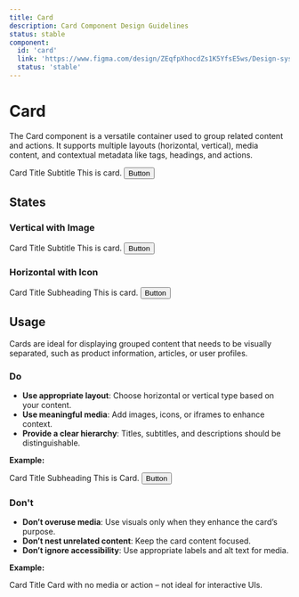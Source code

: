 ```yaml
---
title: Card
description: Card Component Design Guidelines
status: stable
component:
  id: 'card'
  link: 'https://www.figma.com/design/ZEqfpXhocdZs1K5YfsE5ws/Design-system?node-id=929-1576'
  status: 'stable'
---
```


# Card

The Card component is a versatile container used to group related content and actions. It supports multiple layouts (horizontal, vertical), media content, and contextual metadata like tags, headings, and actions.

<Section current="design">

<ComponentPreview>
  <Card type="vertical">
    <CardMedia
      media={{
        type: 'image',
        config: {
          src: 'https://placeholderjs.com/400x300',
        },
      }}
    />
    <CardContainer>
      <CardHeader>
        <CardTitle>
          <Link href="#">Card Title</Link>
        </CardTitle>
        <CardSubtitle>Subtitle</CardSubtitle>
        <CardTag text="New" type="info" />
      </CardHeader>
      <CardDescription>This is card.</CardDescription>
      <CardAction>
        <Button variant="secondary">Button</Button>
      </CardAction>
    </CardContainer>
  </Card>
</ComponentPreview>
<FigmaPreviewButton href="https://www.figma.com/design/ZEqfpXhocdZs1K5YfsE5ws/Design-system?node-id=929-1576" />

## States

### Vertical with Image

<ComponentContainer>
  <Card type="vertical">
    <CardMedia
      media={{
        type: 'image',
        config: {
          src: 'https://placeholderjs.com/400x300',
        },
      }}
    />
    <CardContainer>
      <CardHeader>
        <CardTitle>
          <Link href="#">Card Title</Link>
        </CardTitle>
        <CardSubtitle>Subtitle</CardSubtitle>
        <CardTag text="New" type="info" />
      </CardHeader>
      <CardDescription>This is card.</CardDescription>
      <CardAction>
        <Button variant="secondary">Button</Button>
      </CardAction>
    </CardContainer>
  </Card>
</ComponentContainer>

### Horizontal with Icon

<ComponentContainer>
  <Card type="horizontal">
    <CardMedia
      media={{
        type: 'image',
        config: {
          src: 'https://placeholderjs.com/400x300',
        },
      }}
    />
    <CardContainer inset="body">
      <CardHeader>
        <CardTitle>
          <Link href="#">Card Title</Link>
        </CardTitle>
        <CardSubtitle>Subheading</CardSubtitle>
        <CardTag text="New" type="info" />
      </CardHeader>
      <CardDescription>This is card.</CardDescription>
      <CardAction>
        <Button variant="secondary">Button</Button>
      </CardAction>
    </CardContainer>
  </Card>
</ComponentContainer>

## Usage

Cards are ideal for displaying grouped content that needs to be visually separated, such as product information, articles, or user profiles.

### Do

- **Use appropriate layout**: Choose horizontal or vertical type based on your content.
- **Use meaningful media**: Add images, icons, or iframes to enhance context.
- **Provide a clear hierarchy**: Titles, subtitles, and descriptions should be distinguishable.

**Example:**

<ComponentContainer>
  <Card type="vertical">
    <CardMedia
      media={{
        type: 'image',
        config: {
          src: 'https://placeholderjs.com/400x300',
        },
      }}
    />
    <CardContainer>
      <CardHeader>
        <CardTitle>Card Title</CardTitle>
        <CardSubtitle>Subheading</CardSubtitle>
      </CardHeader>
      <CardDescription>This is Card.</CardDescription>
      <CardAction>
        <Button variant="secondary">Button</Button>
      </CardAction>
    </CardContainer>
  </Card>
</ComponentContainer>

### Don't

- **Don’t overuse media**: Use visuals only when they enhance the card’s purpose.
- **Don’t nest unrelated content**: Keep the card content focused.
- **Don’t ignore accessibility**: Use appropriate labels and alt text for media.

**Example:**

<ComponentContainer>
  <Card>
    <CardContainer>
      <CardHeader>
        <CardTitle>Card Title</CardTitle>
      </CardHeader>
      <CardDescription>
        Card with no media or action – not ideal for interactive UIs.
      </CardDescription>
    </CardContainer>
  </Card>
</ComponentContainer>

</Section>
